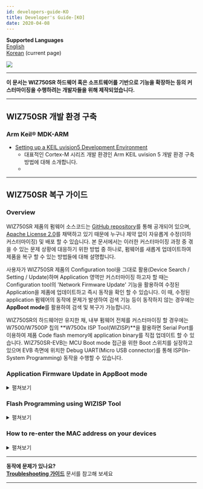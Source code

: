 ```yaml
---
id: developers-guide-KO
title: Developer's Guide-[KO]
date: 2020-04-08
---
```


**Supported Languages**  
[English](./Developers-Guide-EN)  
[Korean](./Developers-Guide-KO) (current page)

![](/img/products/wiz750sr/docs_icon.png)

-----

**이 문서는 WIZ750SR 하드웨어 혹은 소프트웨어를 기반으로 기능을 확장하는 등의 커스터마이징을 수행하려는 개발자들을 위해 제작되었습니다.**

-----

## WIZ750SR 개발 환경 구축

### Arm Keil® MDK-ARM

  - [Setting up a KEIL uvision5 Development Environment](./mdk-arm.md)
      - 대표적인 Cortex-M 시리즈 개발 환경인 Arm KEIL uvision 5 개발 환경 구축 방법에 대해 소개합니다.
      - 
<!-- 
**StablE Contest 참가자를 위한 KEIL 라이선스 제공 안내**  
WIZnet에서는 Hackster.io에서 개최되는 [Serial to Ethernet, StablE](https://www.hackster.io/contests/wiznet) 컨테스트(2018 3/16 \~ 6/30) 참가자 중, 신청자를 대상으로 Arm에서 제공하는 Time-limited KEIL 라이선스를 발급해 드릴 예정입니다. 라이선스 신청 방법은 2018년 4월 중에 [CONTEST BRIEF](https://www.hackster.io/contests/wiznet)에 안내됩니다.
 -->
 
<!--
### Eclipse IDE with GNU Arm toolchain

  - [Setting up a Eclipse IDE Development Environment](/img/products/wiz750sr/developers/eclipse/en) 
      - 대중적인 무료 embedded 개발 환경인 Eclipse IDE와 GNU Arm toolchain으로 개발 환경을 구축하는 방법에 대해 소개합니다.
      - **곧 업데이트 될 예정입니다.**
-->
-----

## WIZ750SR 복구 가이드

### Overview

WIZ750SR 제품의 펌웨어 소스코드는 [GitHub repository](https://github.com/Wiznet/WIZ750SR)를 통해 공개되어 있으며, [Apache License 2.0](https://github.com/Wiznet/WIZ750SR/blob/master/LICENSE)를 채택하고 있기 때문에 누구나 제약 없이 자유롭게 수정(이하 커스터마이징) 및 배포 할 수 있습니다. 본 문서에서는 이러한 커스터마이징 과정 중 겪을 수 있는 문제 상황에 대응하기 위한 방법 중 하나로, 펌웨어를 새롭게 업데이트하여 제품을 복구 할 수 있는 방법들에 대해 설명합니다.

사용자가 WIZ750SR 제품의 Configuration tool을 그대로 활용(Device Search / Setting / Update)하며 Application 영역만 커스터마이징 하고자 할 때는 Configuration tool의 'Network Firmware Update' 기능을 활용하여 수정된 Application을 제품에 업데이트하고 즉시 동작을 확인 할 수 있습니다. 이 때, 수정된 application 펌웨어의 동작에 문제가 발생하여 검색 기능 등이 동작하지 않는 경우에는 **AppBoot mode**를 활용하여 검색 및 복구가 가능합니다.

WIZ750SR의 하드웨어만 유지한 채, 내부 펌웨어 전체를 커스터마이징 할 경우에는 W7500/W7500P 칩의 **W7500x ISP Tool(WIZISP)**을 활용하면 Serial Port를 이용하여 제품 Code flash memory에 application binary를 직접 업데이트 할 수 있습니다. WIZ750SR-EVB는 MCU Boot mode 접근을 위한 Boot 스위치를 실장하고 있으며 EVB 측면에 위치한 Debug UART(Micro USB connector)를 통해 ISP(In-System Programming) 동작을 수행할 수 있습니다.

### Application Firmware Update in AppBoot mode

<details>
<summary>펼쳐보기</summary>

수정된 Application 펌웨어가 정상적으로 동작하지 않을 경우, WIZ750SR 제품을 AppBoot mode로 부팅하여
복구할 수 있습니다. AppBoot 영역은 WIZ750SR 장치 Application의 펌웨어 업데이트와 복구 등을
지원하기 위해 준비된 것으로, Code flash memory의 **초기 28KB 부분(0x0000\_0000 \~
0x0000\_6FFF)**에 위치하여 다음 기능을 수행할 수 있도록 디자인 되었습니다.

  - **Configuration tool을 이용한 장치 검색 기능**
  - **장치의 설정 값 변경 및 저장 기능**
      - Factory reset 기능 포함
  - **Application 영역 펌웨어의 네트워크 업데이트 기능**

따라서, 사용자 목적에 맞춰 수정된 Application 펌웨어에 오류가 있는 등의 이유로 인해 정상적인 동작이 이루어지지 않을
경우에도 AppBoot 모드를 활용하면 Configurtation tool로 제품을 검색하고 새로운 펌웨어를 업데이트 하는
것이 가능합니다. WIZ750SR-EVB를 활용할 경우, EVB 보드의 AppBoot 스위치를 'Boot'에 위치 시킨 후
Reboot를 수행하면 AppBoot 모드로 접근할 수 있습니다.

다음 단계를 따라 AppBoot mode를 이용한 네트워크 펌웨어 업데이트를 수행 할 수 있습니다. (WIZ750SR-EVB
Rev1.0 기준)

** 1. WIZ750SR을 AppBoot 모드로 전환 **

  - WIZ750SR-EVB의 'App\_Boot' 스위치를 'Boot'로 변경한 후 장치를 Reboot하면 AppBoot
    모드가 활성화 됩니다.
  - 성공적으로 AppBoot 모드가 활성화 되면 모듈의 Status LED가 빠르게 번갈아 점멸합니다.

![](/img/products/wiz750sr/developers/wiz750sr-evb-appboot-boxxx.png)

** 2. Configuration Tool을 이용하여 제품 검색 **

  - WIZnet-S2E-Tool-GUI(Configuration tool for WIZ750SR series)로 장치
    검색(Search)을 수행합니다.
  - Configuration tool을 이용한 장치의 검색과 펌웨어 업데이트는 TCP/IP 네트워크를 통해 이루어지므로,
    사용자 PC와 Device는 서로 네트워킹이 가능하여야 합니다.
  - 장치가 AppBoot 모드인 경우, 검색된 장치의 status가 'BOOT'로 표시됩니다.

![](/img/products/wiz750sr/developers/configtool-status-boot-box.png)

** 3. 장치에 새로운 펌웨어 업데이트 **

  - Configuration tool의 펌웨어 업데이트(Upload) 버튼을 눌러 새로운 펌웨어를 선택한 후 'Open'을
    누릅니다.
      - 최신 버전의 Configuration tool은 [WIZnet-S2E-Tool-GUI GitHub
        repository](https://github.com/Wiznet/WIZnet-S2E-Tool-GUI/releases)에서
        다운로드 할 수 있습니다.
  - 해당 과정은 일반적인 application 펌웨어 업데이트 과정과 동일합니다.

** 4. 장치를 Application 동작 모드로 전환 **

  - WIZ750SR-EVB의 'App\_Boot' 스위치를 'Normal'로 변경한 후 장치를 Reboot합니다.
  - 이제 사용자의 application 펌웨어가 동작하는 것을 확인할 수 있습니다.

</details>

### Flash Programming using WIZISP Tool

<details>
<summary>펼쳐보기</summary>

사용자는 ISP Tool을 사용하여 WIZ750SR의 전체(App+Boot) 펌웨어 업데이트를 진행할 수 있습니다.

:::note
[Go to ISP tool manual & Program download](./../../../Chip/MCU/W7500/documents/appnote/How-to-use-ISP-tool.md)
:::

먼저, Micro USB type B 케이블을 이용하여 PC와 장치를 연결합니다.

장치관리자를 열어 인식된 시리얼 포트 번호를 확인합니다.  
('Silicon Labs CP210x USB to UART Bridge(COMX)')

![장치관리자 포트 확인](/img/products/wiz750sr/developerguide/dev_manager.png)

:::note
디바이스 드라이버가 자동으로 설치되지 않는 경우 아래 링크에서 테스트
환경에 맞는 드라이버를 다운받아 설치합니다.

[CP210x Driver download page](https://www.silabs.com/products/development-tools/software/usb-to-uart-bridge-vcp-drivers)
:::

**1. WIZ750SR을 Boot 모드로 전환**

\- WIZ750SR-EVB의 'Boot' 스위치를 'Boot'로 변경한 후 장치를 Reboot하면 Boot 모드로 전환됩니다.
Boot 모드 활성화 상태에서는 모듈의 Link LED(blue)가 꺼집니다.

![](/img/products/wiz750sr/developerguide/boot_sw.png)

**2. 펌웨어 업데이트**

W7500 ISP 프로그램을 실행합니다.

  - 'Step 1 - Serial Option' 부분의 시리얼 포트와 Baud rate를 설정합니다. (default:
    115200)
  - 'Open' 버튼을 클릭하여 포트를 오픈하고, 하단 상태 바의 Serial open complete 메시지를 확인합니다.

![](/img/products/wiz750sr/developers/fwupdate-wizisp/isp_tool-1-201807.png)

  - **'Step 2 - Erase' 설정에서 'Erase All Code Memory'을 선택합니다.**

![](/img/products/wiz750sr/developers/fwupdate-wizisp/isp_tool-2-201807.png)

:::note
**'Erase All Data/Code Memory' 옵션으로
진행할 경우 Mac address를 포함한 모든 데이터가 초기화됩니다.**
:::

  - Browse 버튼을 눌러 업데이트 할 바이너리 파일을 선택합니다.
  - ISP Start 버튼을 눌러 firmware writing을 시작합니다.

![](/img/products/wiz750sr/developerguide/processing.png)

  - 펌웨어 업데이트가 완료되면 Download Complete라는 메시지와 함께 팝업창이 나타납니다.

![](/img/products/wiz750sr/developerguide/complete.png)

업데이트가 완료되면 Link LED가 켜집니다.

'Boot' 스위치를 'Normal'로 변경한 후 Reboot 하여 펌웨어 업데이트를 완료합니다.

</details>

### How to re-enter the MAC address on your devices

<details>
<summary>펼쳐보기</summary>

만약 실수로 WIZISP 프로그램을 이용한 펌웨어 프로그래밍 중 'Erase Data Block All Code Block'
Erase 옵션이 선택된 경우, Data flash block에 위치한 MAC 주소 및 제품 설정 정보가 삭제됩니다. 이 때,
MAC 주소는 다음 과정을 통해 재입력 할 수 있습니다.

:::note
<a href="/img/products/wiz750sr/developers/restore-mac/wizmactool_v20151127.zip" target="_blank">Download the WizMACTool Program</a>  
:::

MAC 주소 재 입력 과정은 WIZ750SR의 Debug UART (ISP port)를 통해 이루어집니다. 따라서 Windows
장치관리자를 통해 'Silicon Labs CP210x USB to UART Bridge (COMX)'의 COM port
번호를 확인하시기 바랍니다.

![Device Manager](/img/products/wiz750sr/developerguide/isptool/en_device_manager.png)

:::note
디바이스 드라이버가 자동으로 설치되지 않는 경우 아래 링크에서 테스트
환경에 맞는 드라이버를 다운받아 설치합니다. [CP210x Driver download
page](https://www.silabs.com/products/development-tools/software/usb-to-uart-bridge-vcp-drivers)
:::

**1. WIZ750SR을 Normal 모드로 전환**

  - WIZ750SR-EVB의 모든 slide switch를 'normal'로 변경 한 후 장치를 Reboot 합니다.

![](/img/products/wiz750sr/developers/restore-mac/wiz750sr-evb-switch_normal.png)

**2. WizMACTool 프로그램 실행**

**3. 아래와 같이 프로그램 설정**

  - 확인한 시리얼 설정 적용(baud rate: 115200) 후 Open 버튼을 눌러 포트 오픈
  - 제품에 입력할 MAC 주소를 colon(:)과 함께 입력
  - 'For Writing WIZ107SR MAC' 옵션 체크(WIZ750SR과 호환)

![](/img/products/wiz750sr/developers/restore-mac/wiz750sr-wizmactool-1.png)

**4. 'Write MAC' 버튼을 눌러 입력**

**5. 완료**

  - MAC 주소가 성공적으로 입력될 경우, 하단 Serial terminal을 통해 장치에 입력된 MAC 주소 정보를 확인 할
    수 있습니다.

![](/img/products/wiz750sr/developers/restore-mac/wiz750sr-wizmactool-2.png)

</details>

-----

**동작에 문제가 있나요?**  
**[Troubleshooting 가이드](./Trouble-Shooting-KO)** 문서를 참고해 보세요

-----
